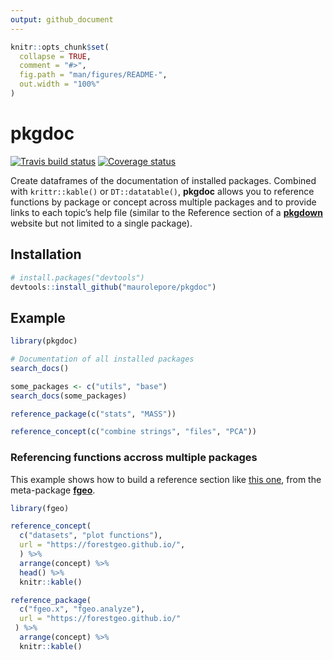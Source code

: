 ```yaml
---
output: github_document
---
```


<!-- README.md is generated from README.Rmd. Please edit that file -->

```r
knitr::opts_chunk$set(
  collapse = TRUE,
  comment = "#>",
  fig.path = "man/figures/README-",
  out.width = "100%"
)
```
# pkgdoc

[![Travis build status](https://travis-ci.org/maurolepore/pkgdoc.svg?branch=master)](https://travis-ci.org/maurolepore/pkgdoc)
[![Coverage status](https://coveralls.io/repos/github/maurolepore/pkgdoc/badge.svg)](https://coveralls.io/r/maurolepore/pkgdoc?branch=master)

Create dataframes of the documentation of installed packages. Combined with `krittr::kable()` or `DT::datatable()`, __pkgdoc__ allows you to reference functions by package or concept across multiple packages and to provide links to each topic's help file (similar to the Reference section of a [__pkgdown__](https://pkgdown.r-lib.org/) website but not limited to a single package).

## Installation

``` r
# install.packages("devtools")
devtools::install_github("maurolepore/pkgdoc")
```

## Example

```r
library(pkgdoc)
```

```r
# Documentation of all installed packages
search_docs()

some_packages <- c("utils", "base")
search_docs(some_packages)
```

```r
reference_package(c("stats", "MASS"))

reference_concept(c("combine strings", "files", "PCA"))
```

### Referencing functions accross multiple packages

This example shows how to build a reference section like [this one](https://forestgeo.github.io/fgeo/articles/siteonly/reference.html), from the  meta-package [__fgeo__](https://forestgeo.github.io/fgeo/index.html).

```r
library(fgeo)

reference_concept(
  c("datasets", "plot functions"),
  url = "https://forestgeo.github.io/",
  ) %>% 
  arrange(concept) %>%
  head() %>% 
  knitr::kable()
```

```r
reference_package(
  c("fgeo.x", "fgeo.analyze"), 
  url = "https://forestgeo.github.io/"
 ) %>% 
  arrange(concept) %>% 
  knitr::kable()
```

